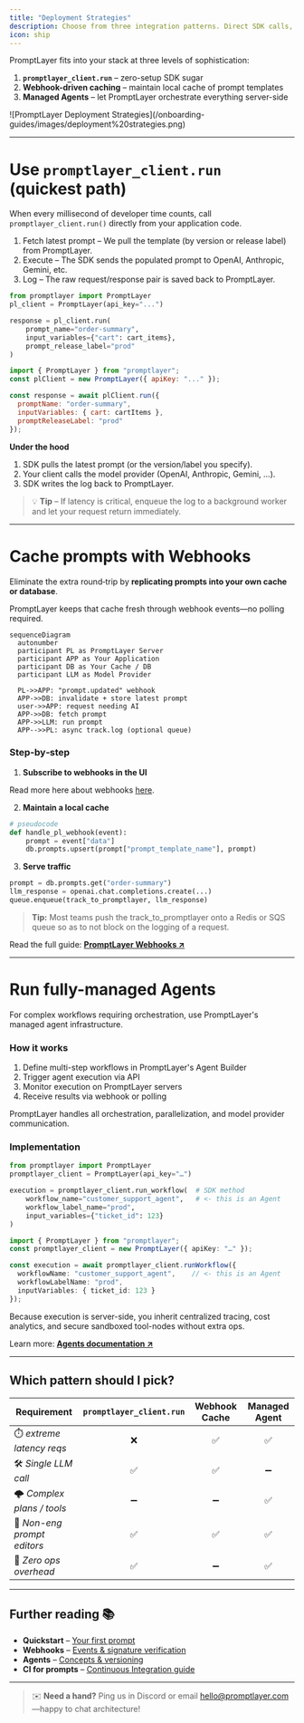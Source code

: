 ```yaml
---
title: "Deployment Strategies"
description: Choose from three integration patterns. Direct SDK calls, webhook caching, or managed agents.
icon: ship
---
```


PromptLayer fits into your stack at three levels of sophistication:

1. **`promptlayer_client.run`** – zero-setup SDK sugar  
2. **Webhook-driven caching** – maintain local cache of prompt templates
3. **Managed Agents** – let PromptLayer orchestrate everything server-side  


<Frame>
![PromptLayer Deployment Strategies](/onboarding-guides/images/deployment%20strategies.png)
</Frame>

---

# Use `promptlayer_client.run` (quickest path)

When every millisecond of developer time counts, call `promptlayer_client.run()` directly from your application code.
1. Fetch latest prompt – We pull the template (by version or release label) from PromptLayer.
2. Execute – The SDK sends the populated prompt to OpenAI, Anthropic, Gemini, etc.
3. Log – The raw request/response pair is saved back to PromptLayer.

<CodeGroup>

```python Python
from promptlayer import PromptLayer
pl_client = PromptLayer(api_key="...")

response = pl_client.run(
    prompt_name="order-summary",
    input_variables={"cart": cart_items},
    prompt_release_label="prod"
)
````

```js JavaScript
import { PromptLayer } from "promptlayer";
const plClient = new PromptLayer({ apiKey: "..." });

const response = await plClient.run({
  promptName: "order-summary",
  inputVariables: { cart: cartItems },
  promptReleaseLabel: "prod"
});
```

</CodeGroup>

**Under the hood**

1. SDK pulls the latest prompt (or the version/label you specify).
2. Your client calls the model provider (OpenAI, Anthropic, Gemini, …).
3. SDK writes the log back to PromptLayer.

> 💡 **Tip** – If latency is critical, enqueue the log to a background worker and let your request return immediately.
--- 

# Cache prompts with Webhooks 

Eliminate the extra round‑trip by **replicating prompts into your own cache or database**.

PromptLayer keeps that cache fresh through webhook events—no polling required.

```mermaid
sequenceDiagram
  autonumber
  participant PL as PromptLayer Server
  participant APP as Your Application
  participant DB as Your Cache / DB
  participant LLM as Model Provider

  PL->>APP: "prompt.updated" webhook
  APP->>DB: invalidate + store latest prompt
  user->>APP: request needing AI
  APP->>DB: fetch prompt
  APP->>LLM: run prompt
  APP-->>PL: async track.log (optional queue)
```


### Step‑by‑step

1. **Subscribe to webhooks in the UI**

Read more here about webhooks [here](/features/prompt-registry/webhooks).

2. **Maintain a local cache**

```python
# pseudocode
def handle_pl_webhook(event):
    prompt = event["data"]
    db.prompts.upsert(prompt["prompt_template_name"], prompt)
```

3. **Serve traffic**

```python
prompt = db.prompts.get("order-summary")
llm_response = openai.chat.completions.create(...)
queue.enqueue(track_to_promptlayer, llm_response)
```

> **Tip:** Most teams push the track_to_promptlayer onto a Redis or SQS queue so as to not block on the logging of a request.

Read the full guide: **[PromptLayer Webhooks ↗](/features/prompt-registry/webhooks)**

---

# Run fully-managed Agents

For complex workflows requiring orchestration, use PromptLayer's managed agent infrastructure.

### How it works
1. Define multi-step workflows in PromptLayer's Agent Builder
2. Trigger agent execution via API
3. Monitor execution on PromptLayer servers
4. Receive results via webhook or polling

PromptLayer handles all orchestration, parallelization, and model provider communication.


### Implementation

<CodeGroup>

```python Python
from promptlayer import PromptLayer
promptlayer_client = PromptLayer(api_key="…")

execution = promptlayer_client.run_workflow(  # SDK method
    workflow_name="customer_support_agent",   # <- this is an Agent
    workflow_label_name="prod",
    input_variables={"ticket_id": 123}
)
```

```ts JavaScript
import { PromptLayer } from "promptlayer";
const promptlayer_client = new PromptLayer({ apiKey: "…" });

const execution = await promptlayer_client.runWorkflow({
  workflowName: "customer_support_agent",    // <- this is an Agent
  workflowLabelName: "prod",
  inputVariables: { ticket_id: 123 }
});

```
</CodeGroup>

Because execution is server-side, you inherit centralized tracing, cost analytics, and secure sandboxed tool-nodes without extra ops.

Learn more: **[Agents documentation ↗](/why-promptlayer/agents)**

---

## Which pattern should I pick?

| Requirement                 | `promptlayer_client.run` | Webhook Cache | Managed Agent |
| --------------------------- | :----------------------: | :-----------: | :-----------: |
| ⏱️ *extreme latency reqs*   |             ❌            |       ✅       |       ✅       |
| 🛠 *Single LLM call*        |             ✅            |       ✅       |       ➖       |
| 🌩 *Complex plans / tools*  |             ➖            |       ➖       |       ✅       |
| 👥 *Non-eng prompt editors* |             ✅            |       ✅       |       ✅       |
| 🧰 *Zero ops overhead*      |             ✅            |       ➖       |       ✅       |

---

## Further reading 📚

* **Quickstart** – [Your first prompt](/quickstart)
* **Webhooks** – [Events & signature verification](/features/prompt-registry/webhooks)
* **Agents** – [Concepts & versioning](/why-promptlayer/agents)
* **CI for prompts** – [Continuous Integration guide](/features/evaluations/ci)

---

> ✉️ **Need a hand?** Ping us in Discord or email [hello@promptlayer.com](mailto:hello@promptlayer.com)—happy to chat architecture!
